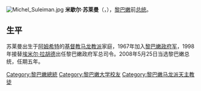 [[File:Michel_Suleiman.jpg|thumb]]
'''米歇尔·苏莱曼'''（'''{{rtl-lang|ar|ميشال سليمان}}'''，{{bd|1948年|11月21日|catIdx=S}}），[[黎巴嫩|黎巴嫩]]前[[黎巴嫩总统|总统]]。

==生平==
苏莱曼出生于[[阿姆希特|阿姆希特]]的[[基督教|基督教]][[马龙教派|马龙教派]]家庭，1967年加入[[黎巴嫩政府军|黎巴嫩政府军]]，1998年接替[[埃米尔·拉胡德|埃米尔·拉胡德]]出任黎巴嫩政府军总司令。2008年5月25日当选黎巴嫩总统，任期五年。

{{亞洲政治人物小作品}}
{{DEFAULTSORT:Suleiman, Michel}}
[[Category:黎巴嫩總統|Category:黎巴嫩總統]]
[[Category:黎巴嫩大学校友|Category:黎巴嫩大学校友]]
[[Category:黎巴嫩马龙派天主教徒|Category:黎巴嫩马龙派天主教徒]]